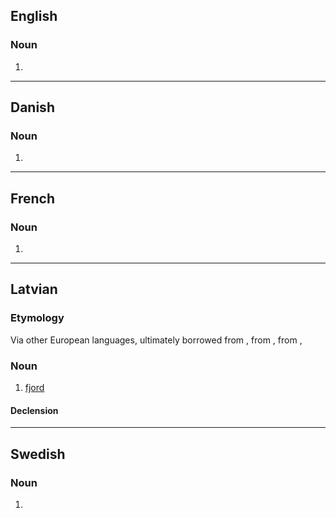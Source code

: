 {{also|Fjords}}
==English==

===Noun===
{{head|en|noun form}}

# {{plural of|en|fjord}}

----

==Danish==

===Noun===
{{head|da|noun form|g=c}}

# {{inflection of|da|fjord||indef|gen|s}}

----

==French==

===Noun===
{{head|fr|noun form|g=m}}

# {{plural of|fr|fjord}}

----

==Latvian==
{{wikipedia|lang=lv}}

===Etymology===
Via other European languages, ultimately borrowed from {{der|lv|no|fjord}}, from {{der|lv|non|fjǫrðr}}, from {{der|lv|gem-pro|*ferþu}}, {{m|gem-pro|*ferþuz|t=inlet, fjord}}

===Noun===
{{lv-noun|m|1st}}

# {{lb|lv|geology}} [[fjord]]

====Declension====
{{lv-decl-noun|fjord|s|1st}}

----

==Swedish==

===Noun===
{{head|sv|noun form}}

# {{sv-noun-form-indef-gen|fjord}}